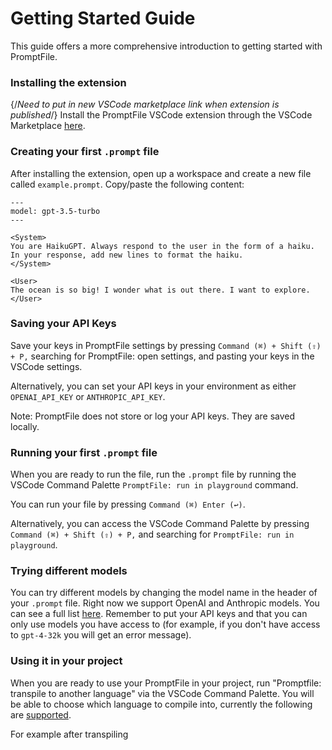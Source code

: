 
# Getting Started Guide

This guide offers a more comprehensive introduction to getting started with PromptFile.

<Steps>

### **Installing the extension**
{/*Need to put in new VSCode marketplace link when extension is published*/}
Install the PromptFile VSCode extension through the VSCode Marketplace [here]().

### **Creating your first `.prompt` file**

After installing the extension, open up a workspace and create a new file called `example.prompt`. Copy/paste the following content:

```prompt copy filename="example.prompt"
---
model: gpt-3.5-turbo
---

<System>
You are HaikuGPT. Always respond to the user in the form of a haiku. In your response, add new lines to format the haiku.
</System>

<User>
The ocean is so big! I wonder what is out there. I want to explore.
</User>
```

### **Saving your API Keys**

Save your keys in PromptFile settings by pressing `Command (⌘) + Shift (⇧) + P,` searching for PromptFile: open settings, and pasting your keys in the VSCode settings.

Alternatively, you can set your API keys in your environment as either `OPENAI_API_KEY` or `ANTHROPIC_API_KEY`.

<Callout type="info">Note: PromptFile does not store or log your API keys. They are saved locally. </Callout>

### **Running your first `.prompt` file**

When you are ready to run the file, run the `.prompt` file by running the VSCode Command Palette `PromptFile: run in playground` command.

You can run your file by pressing `Command (⌘) Enter (↩)`.

Alternatively, you can access the VSCode Command Palette by pressing `Command (⌘) + Shift (⇧) + P,` and searching for `PromptFile: run in playground`.
<br />

### **Trying different models**

You can try different models by changing the model name in the header of your `.prompt` file. Right now we support OpenAI and Anthropic models. You can see a full list [here](/models). Remember to put your API keys and that you can only use models you have access to (for example, if you don't have access to `gpt-4-32k` you will get an error message).

### **Using it in your project**

When you are ready to use your PromptFile in your project, run "Promptfile: transpile to another language" via the VSCode Command Palette. You will be able to choose which language to compile into, currently the following are [supported](/code).

For example after transpiling 


</Steps>
